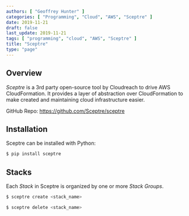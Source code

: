 ```yaml
---
authors: [ "Geoffrey Hunter" ]
categories: [ "Programming", "Cloud", "AWS", "Sceptre" ]
date: 2019-11-21
draft: false
last_update: 2019-11-21
tags: [ "programming", "cloud", "AWS", "Sceptre" ]
title: "Sceptre"
type: "page"
---
```


## Overview

_Sceptre_ is a 3rd party open-source tool by Cloudreach to drive AWS CloudFormation. It provides a layer of abstraction over CloudFormation to make created and maintaining cloud infrastructure easier.

GitHub Repo: https://github.com/Sceptre/sceptre

## Installation

Sceptre can be installed with Python:

```bash
$ pip install sceptre
```

## Stacks

Each _Stack_ in Sceptre is organized by one or more _Stack Groups_.

```bash
$ sceptre create <stack_name>
```

```bash
$ sceptre delete <stack_name>
```
